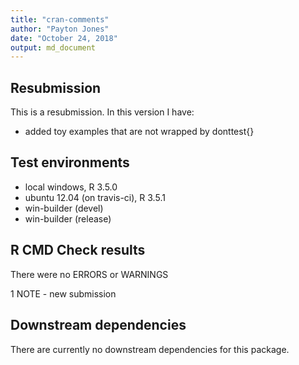 ```yaml
---
title: "cran-comments"
author: "Payton Jones"
date: "October 24, 2018"
output: md_document
---
```

## Resubmission
This is a resubmission. In this version I have:

* added toy examples that are not wrapped by donttest{}
  
## Test environments
* local windows, R 3.5.0
* ubuntu 12.04 (on travis-ci), R 3.5.1
* win-builder (devel)
* win-builder (release)

## R CMD Check results
There were no ERRORS or WARNINGS

1 NOTE - new submission

## Downstream dependencies
There are currently no downstream dependencies for this package.
